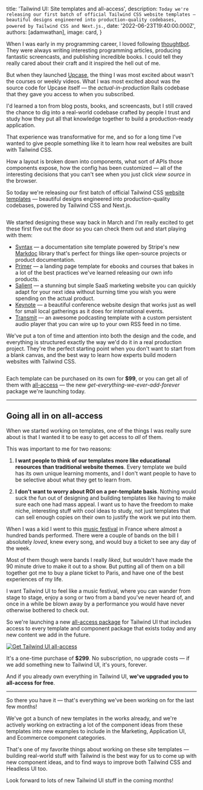 
  title: 'Tailwind UI: Site templates and all-access',
  description: `Today we're releasing our first batch of official Tailwind CSS website templates — beautiful designs engineered into production-quality codebases, powered by Tailwind CSS and Next.js.`,
  date: '2022-06-23T19:40:00.000Z',
  authors: [adamwathan],
  image: card,
}

When I was early in my programming career, I loved following [thoughtbot](https://thoughtbot.com/).
They were always writing interesting programming articles, producing fantastic screencasts, and publishing incredible books.
I could tell they really cared about their craft and it inspired the hell out of me.

But when they launched [Upcase](https://thoughtbot.com/upcase), the thing I was most excited about wasn't the courses or weekly videos. What I was most excited about was the source code for Upcase itself — the _actual-in-production_ Rails codebase that they gave you access to when you subscribed.

I'd learned a ton from blog posts, books, and screencasts, but I still craved the chance to dig into a real-world codebase crafted by people I trust and study how they put all that knowledge together to build a production-ready application.

That experience was transformative for me, and so for a long time I've wanted to give people something like it to learn how real websites are built with Tailwind CSS.

How a layout is broken down into components, what sort of APIs those components expose, how the config has been customized — all of the interesting decisions that you can't see when you just click _view source_ in the browser.

So today we're releasing our first batch of official Tailwind CSS [website templates](https://tailwindui.com/templates) — beautiful designs engineered into production-quality codebases, powered by Tailwind CSS and Next.js.

<div className="my-8">
  <a href="https://tailwindui.com/templates">
    <img src={templates.src} alt=""/>
  </a>
</div>

We started designing these way back in March and I'm really excited to get these first five out the door so you can check them out and start playing with them:

- [Syntax](https://syntax.tailwindui.com/) — a documentation site template powered by Stripe's new [Markdoc](https://markdoc.io/) library that's perfect for things like open-source projects or product documentation.
- [Primer](https://primer.tailwindui.com/) — a landing page template for ebooks and courses that bakes in a lot of the best practices we've learned releasing our own info products.
- [Salient](https://salient.tailwindui.com/) — a stunning but simple SaaS marketing website you can quickly adapt for your next idea without burning time you wish you were spending on the actual product.
- [Keynote](https://keynote.tailwindui.com/) — a beautiful conference website design that works just as well for small local gatherings as it does for international events.
- [Transmit](https://transmit.tailwindui.com/) — an awesome podcasting template with a custom persistent audio player that you can wire up to your own RSS feed in no time.

We've put a ton of time and attention into both the design and the code, and everything is structured exactly the way we'd do it in a real production project. They're the perfect starting point when you don't want to start from a blank canvas, and the best way to learn how experts build modern websites with Tailwind CSS.

<div className="my-8">
  <a href="https://tailwindui.com/templates/primer">
    <img src={codeStructure.src} alt=""/>
  </a>
</div>

Each template can be purchased on its own for **$99**, or you can get all of them with [all-access](https://tailwindui.com/all-access) — the new _get-everything-we-ever-add-forever_ package we're launching today.

---

## Going all in on all-access

When we started working on templates, one of the things I was really sure about is that I wanted it to be easy to get access to _all_ of them.

This was important to me for two reasons:

1. **I want people to think of our templates more like educational resources than traditional website themes**. Every template we build has its own unique learning moments, and I don't want people to have to be selective about what they get to learn from.

2. **I don't want to worry about ROI on a per-template basis**. Nothing would suck the fun out of designing and building templates like having to make sure each one had mass appeal. I want us to have the freedom to make niche, interesting stuff with cool ideas to study, not just templates that can sell enough copies on their own to justify the work we put into them.

When I was a kid I went to this [music festival](https://en.concerts-metal.com/concert_-_Hellfest_2008-3308.html) in France where almost a hundred bands performed. There were a couple of bands on the bill I absolutely _loved_, knew every song, and would buy a ticket to see any day of the week.

Most of them though were bands I really _liked_, but wouldn't have made the 90 minute drive to make it out to a show. But putting all of them on a bill together got me to buy a plane ticket to Paris, and have one of the best experiences of my life.

I want Tailwind UI to feel like a music festival, where you can wander from stage to stage, enjoy a song or two from a band you've never heard of, and once in a while be blown away by a performance you would have never otherwise bothered to check out.

So we're launching a new [all-access package](https://tailwindui.com/all-access) for Tailwind UI that includes access to every template and component package that exists today and any new content we add in the future.

<div className="my-8">
  <a href="https://tailwindui.com/all-access">
    <img src={allAccess.src} alt="Get Tailwind UI all-access"/>
  </a>
</div>

It's a one-time purchase of **$299**. No subscription, no upgrade costs — if we add something new to Tailwind UI, it's yours, forever.

And if you already own everything in Tailwind UI, **we've upgraded you to all-access for free**.

---

So there you have it — that's everything we've been working on for the last few months!

We've got a bunch of new templates in the works already, and we're actively working on extracting a lot of the component ideas from these templates into new examples to include in the Marketing, Application UI, and Ecommerce component categories.

That's one of my favorite things about working on these site templates — building real-world stuff with Tailwind is the best way for us to come up with new component ideas, and to find ways to improve both Tailwind CSS and Headless UI too.

Look forward to lots of new Tailwind UI stuff in the coming months!

